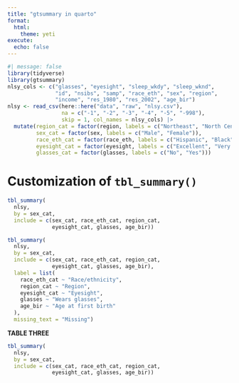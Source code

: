 ```yaml
---
title: "gtsummary in quarto"
format:
  html:
    theme: yeti
execute: 
  echo: false
---
```


```r
#| message: false
library(tidyverse)
library(gtsummary)
nlsy_cols <- c("glasses", "eyesight", "sleep_wkdy", "sleep_wknd", 
               "id", "nsibs", "samp", "race_eth", "sex", "region", 
               "income", "res_1980", "res_2002", "age_bir")
nlsy <- read_csv(here::here("data", "raw", "nlsy.csv"), 
                 na = c("-1", "-2", "-3", "-4", "-5", "-998"),
                 skip = 1, col_names = nlsy_cols) |> 
  mutate(region_cat = factor(region, labels = c("Northeast", "North Central", "South", "West")),
         sex_cat = factor(sex, labels = c("Male", "Female")),
         race_eth_cat = factor(race_eth, labels = c("Hispanic", "Black", "Non-Black, Non-Hispanic")),
         eyesight_cat = factor(eyesight, labels = c("Excellent", "Very good", "Good", "Fair", "Poor")),
         glasses_cat = factor(glasses, labels = c("No", "Yes"))) 
```

# Customization of `tbl_summary()`

```r
tbl_summary(
  nlsy,
  by = sex_cat,
  include = c(sex_cat, race_eth_cat, region_cat,
              eyesight_cat, glasses, age_bir))
```

```r
tbl_summary(
  nlsy,
  by = sex_cat,
  include = c(sex_cat, race_eth_cat, region_cat,
              eyesight_cat, glasses, age_bir),
  label = list(
    race_eth_cat ~ "Race/ethnicity",
    region_cat ~ "Region",
    eyesight_cat ~ "Eyesight",
    glasses ~ "Wears glasses",
    age_bir ~ "Age at first birth"
  ),
  missing_text = "Missing")
```

**TABLE THREE**
```r
tbl_summary(
  nlsy,
  by = sex_cat,
  include = c(sex_cat, race_eth_cat, region_cat,
              eyesight_cat, glasses, age_bir))
```
